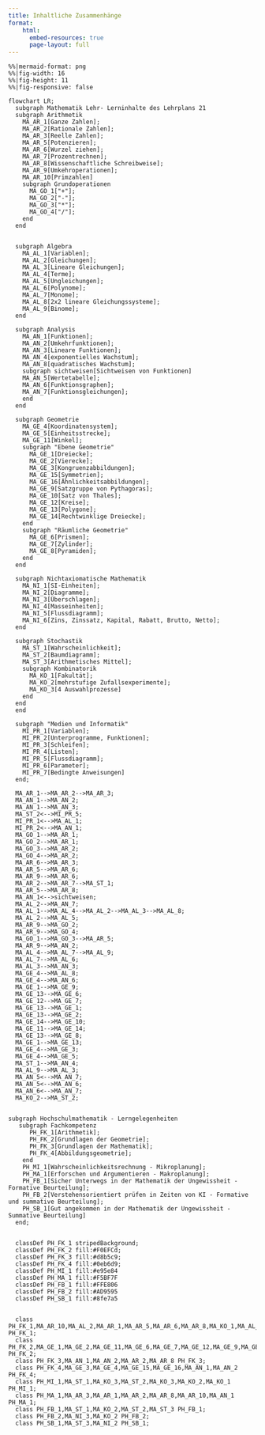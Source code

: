 ```yaml
---
title: Inhaltliche Zusammenhänge
format: 
    html:
      embed-resources: true
      page-layout: full
---
```



```mermaid
%%|mermaid-format: png
%%|fig-width: 16
%%|fig-height: 11
%%|fig-responsive: false

flowchart LR;
  subgraph Mathematik Lehr- Lerninhalte des Lehrplans 21
  subgraph Arithmetik
    MA_AR_1[Ganze Zahlen];
    MA_AR_2[Rationale Zahlen];
    MA_AR_3[Reelle Zahlen];
    MA_AR_5[Potenzieren];
    MA_AR_6[Wurzel ziehen];
    MA_AR_7[Prozentrechnen];
    MA_AR_8[Wissenschaftliche Schreibweise];
    MA_AR_9[Umkehroperationen];
    MA_AR_10[Primzahlen]
    subgraph Grundoperationen
      MA_GO_1["+"];
      MA_GO_2["-"];
      MA_GO_3["*"];
      MA_GO_4["/"];
    end
  end
  
  
  subgraph Algebra
    MA_AL_1[Variablen];
    MA_AL_2[Gleichungen];
    MA_AL_3[Lineare Gleichungen];
    MA_AL_4[Terme];
    MA_AL_5[Ungleichungen];
    MA_AL_6[Polynome];
    MA_AL_7[Monome];
    MA_AL_8[2x2 lineare Gleichungssysteme];
    MA_AL_9[Binome];
  end
  
  subgraph Analysis
    MA_AN_1[Funktionen];
    MA_AN_2[Umkehrfunktionen];
    MA_AN_3[Lineare Funktionen];
    MA_AN_4[exponentielles Wachstum];
    MA_AN_8[quadratisches Wachstum];
    subgraph sichtweisen[Sichtweisen von Funktionen]
    MA_AN_5[Wertetabelle];
    MA_AN_6[Funktionsgraphen];
    MA_AN_7[Funktionsgleichungen];
    end
  end
  
  subgraph Geometrie
    MA_GE_4[Koordinatensystem];
    MA_GE_5[Einheitsstrecke];
    MA_GE_11[Winkel];
    subgraph "Ebene Geometrie"
      MA_GE_1[Dreiecke];
      MA_GE_2[Vierecke];
      MA_GE_3[Kongruenzabbildungen];
      MA_GE_15[Symmetrien];
      MA_GE_16[Ähnlichkeitsabbildungen];
      MA_GE_9[Satzgruppe von Pythagoras];
      MA_GE_10[Satz von Thales];
      MA_GE_12[Kreise];
      MA_GE_13[Polygone];
      MA_GE_14[Rechtwinklige Dreiecke];
    end
    subgraph "Räumliche Geometrie"
      MA_GE_6[Prismen];
      MA_GE_7[Zylinder];
      MA_GE_8[Pyramiden];
    end
  end
  
  subgraph Nichtaxiomatische Mathematik
    MA_NI_1[SI-Einheiten];
    MA_NI_2[Diagramme];
    MA_NI_3[Überschlagen];
    MA_NI_4[Masseinheiten];
    MA_NI_5[Flussdiagramm];
    MA_NI_6[Zins, Zinssatz, Kapital, Rabatt, Brutto, Netto];
  end
  
  subgraph Stochastik
    MA_ST_1[Wahrscheinlichkeit];
    MA_ST_2[Baumdiagramm];
    MA_ST_3[Arithmetisches Mittel];
    subgraph Kombinatorik
      MA_KO_1[Fakultät];
      MA_KO_2[mehrstufige Zufallsexperimente];
      MA_KO_3[4 Auswahlprozesse]
    end
  end
  end
  
  subgraph "Medien und Informatik"
    MI_PR_1[Variablen];
    MI_PR_2[Unterprogramme, Funktionen];
    MI_PR_3[Schleifen];
    MI_PR_4[Listen];
    MI_PR_5[Flussdiagramm];
    MI_PR_6[Parameter];
    MI_PR_7[Bedingte Anweisungen]
  end;
  
  MA_AR_1-->MA_AR_2-->MA_AR_3;
  MA_AN_1-->MA_AN_2;
  MA_AN_1-->MA_AN_3;
  MA_ST_2<-->MI_PR_5;
  MI_PR_1<-->MA_AL_1;
  MI_PR_2<-->MA_AN_1;
  MA_GO_1-->MA_AR_1;
  MA_GO_2-->MA_AR_1;
  MA_GO_3-->MA_AR_2;
  MA_GO_4-->MA_AR_2;
  MA_AR_6-->MA_AR_3;
  MA_AR_5-->MA_AR_6;
  MA_AR_9-->MA_AR_6;
  MA_AR_2-->MA_AR_7-->MA_ST_1;
  MA_AR_5-->MA_AR_8;
  MA_AN_1<-->sichtweisen;
  MA_AL_2-->MA_AN_7;
  MA_AL_1-->MA_AL_4-->MA_AL_2-->MA_AL_3-->MA_AL_8;
  MA_AL_2-->MA_AL_5;
  MA_AR_9-->MA_GO_2;
  MA_AR_9-->MA_GO_4;
  MA_GO_1-->MA_GO_3-->MA_AR_5;
  MA_AR_9-->MA_AN_2;
  MA_AL_4-->MA_AL_7-->MA_AL_9;  
  MA_AL_7-->MA_AL_6;
  MA_AL_3-->MA_AN_3;
  MA_GE_4-->MA_AL_8;
  MA_GE_4-->MA_AN_6;
  MA_GE_1-->MA_GE_9;
  MA_GE_13-->MA_GE_6;
  MA_GE_12-->MA_GE_7;
  MA_GE_13-->MA_GE_1;
  MA_GE_13-->MA_GE_2;
  MA_GE_14-->MA_GE_10;
  MA_GE_11-->MA_GE_14;
  MA_GE_13-->MA_GE_8;
  MA_GE_1-->MA_GE_13;
  MA_GE_4-->MA_GE_3;
  MA_GE_4-->MA_GE_5;
  MA_ST_1-->MA_AN_4;
  MA_AL_9-->MA_AL_3;
  MA_AN_5<-->MA_AN_7;
  MA_AN_5<-->MA_AN_6;
  MA_AN_6<-->MA_AN_7;
  MA_KO_2-->MA_ST_2;
  
  
subgraph Hochschulmathematik - Lerngelegenheiten
   subgraph Fachkompetenz
      PH_FK_1[Arithmetik];
      PH_FK_2[Grundlagen der Geometrie];
      PH_FK_3[Grundlagen der Mathematik];
      PH_FK_4[Abbildungsgeometrie];
    end
    PH_MI_1[Wahrscheinlichkeitsrechnung - Mikroplanung];
    PH_MA_1[Erforschen und Argumentieren - Makroplanung];
    PH_FB_1[Sicher Unterwegs in der Mathematik der Ungewissheit - Formative Beurteilung];
    PH_FB_2[Verstehensorientiert prüfen in Zeiten von KI - Formative und summative Beurteilung];
    PH_SB_1[Gut angekommen in der Mathematik der Ungewissheit - Summative Beurteilung]
  end;
  
  
  classDef PH_FK_1 stripedBackground;
  classDef PH_FK_2 fill:#F0EFCd;
  classDef PH_FK_3 fill:#d8b5c9;
  classDef PH_FK_4 fill:#0eb6d9;
  classDef PH_MI_1 fill:#e95e84
  classDef PH_MA_1 fill:#F5BF7F
  classDef PH_FB_1 fill:#FFE806
  classDef PH_FB_2 fill:#AD9595
  classDef PH_SB_1 fill:#8fe7a5


  class PH_FK_1,MA_AR_10,MA_AL_2,MA_AR_1,MA_AR_5,MA_AR_6,MA_AR_8,MA_KO_1,MA_AL_9,MA_AL_4,MA_AL_6,MA_AL_7 PH_FK_1;
  class PH_FK_2,MA_GE_1,MA_GE_2,MA_GE_11,MA_GE_6,MA_GE_7,MA_GE_12,MA_GE_9,MA_GE_10,MA_GE_13,MA_GE_14,MA_GE_8 PH_FK_2;
  class PH_FK_3,MA_AN_1,MA_AN_2,MA_AR_2,MA_AR_8 PH_FK_3;
  class PH_FK_4,MA_GE_3,MA_GE_4,MA_GE_15,MA_GE_16,MA_AN_1,MA_AN_2 PH_FK_4;
  class PH_MI_1,MA_ST_1,MA_KO_3,MA_ST_2,MA_KO_3,MA_KO_2,MA_KO_1 PH_MI_1;
  class PH_MA_1,MA_AR_3,MA_AR_1,MA_AR_2,MA_AR_8,MA_AR_10,MA_AN_1 PH_MA_1;
  class PH_FB_1,MA_ST_1,MA_KO_2,MA_ST_2,MA_ST_3 PH_FB_1;
  class PH_FB_2,MA_NI_3,MA_KO_2 PH_FB_2;
  class PH_SB_1,MA_ST_3,MA_NI_2 PH_SB_1;
```




